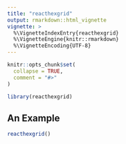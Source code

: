 ```yaml
---
title: "reacthexgrid"
output: rmarkdown::html_vignette
vignette: >
  %\VignetteIndexEntry{reacthexgrid}
  %\VignetteEngine{knitr::rmarkdown}
  %\VignetteEncoding{UTF-8}
---
```


```r
knitr::opts_chunk$set(
  collapse = TRUE,
  comment = "#>"
)
```

```r
library(reacthexgrid)
```


## An Example

```r
reacthexgrid()
```

